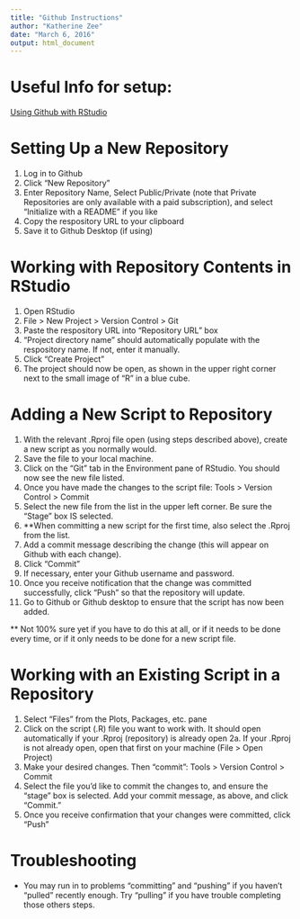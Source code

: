 ```yaml
---
title: "Github Instructions"
author: "Katherine Zee"
date: "March 6, 2016"
output: html_document
---
```


# Useful Info for setup:
[Using Github with RStudio](http://www.molecularecologist.com/2013/11/using-github-with-r-and-rstudio/)

# Setting Up a New Repository
1. Log in to Github
2. Click "New Repository"
3. Enter Repository Name, Select Public/Private (note that Private Repositories are only available with a paid subscription), and select "Initialize with a README" if you like
4. Copy the respository URL to your clipboard 
5. Save it to Github Desktop (if using)


# Working with Repository Contents in RStudio
1. Open RStudio
2. File > New Project > Version Control > Git
3. Paste the respository URL into "Repository URL" box
4. "Project directory name" should automatically populate with the respository name. If not, enter it manually.
5. Click "Create Project"
6. The project should now be open, as shown in the upper right corner next to the small image of "R" in a blue cube.

# Adding a New Script to Repository
1. With the relevant .Rproj file open (using steps described above), create a new script as you normally would.
2. Save the file to your local machine. 
3. Click on the "Git" tab in the Environment pane of RStudio. You should now see the new file listed. 
4. Once you have made the changes to the script file: Tools > Version Control > Commit
5. Select the new file from the list in the upper left corner. Be sure the "Stage" box IS selected.
6. **When committing a new script for the first time, also select the .Rproj from the list.
7. Add a commit message describing the change (this will appear on Github with each change).
8. Click "Commit"
9. If necessary, enter your Github username and password.
10. Once you receive notification that the change was committed successfully, click "Push" so that the repository will update.
11. Go to Github or Github desktop to ensure that the script has now been added.

** Not 100% sure yet if you have to do this at all, or if it needs to be done every time, or if it only needs to be done for a new script file. 

# Working with an Existing Script in a Repository
1. Select "Files" from the Plots, Packages, etc. pane
2. Click on the script (.R) file you want to work with. It should open automatically if your .Rproj (repository) is already open
2a. If your .Rproj is not already open, open that first on your machine (File > Open Project)
3. Make your desired changes. Then "commit": Tools > Version Control > Commit
4. Select the file you'd like to commit the changes to, and ensure the "stage" box is selected. Add your commit message, as above, and click "Commit." 
5. Once you receive confirmation that your changes were committed, click "Push"

# Troubleshooting
* You may run in to problems "committing" and "pushing" if you haven't "pulled" recently enough. Try "pulling" if you have trouble completing those others steps.




